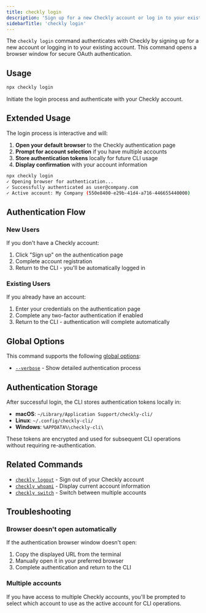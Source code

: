 ```yaml
---
title: checkly login
description: 'Sign up for a new Checkly account or log in to your existing account.'
sidebarTitle: 'checkly login'
---
```


The `checkly login` command authenticates with Checkly by signing up for a new account or logging in to your existing account. This command opens a browser window for secure OAuth authentication.

## Usage

```bash
npx checkly login
```

Initiate the login process and authenticate with your Checkly account.

## Extended Usage

The login process is interactive and will:

1. **Open your default browser** to the Checkly authentication page
2. **Prompt for account selection** if you have multiple accounts
3. **Store authentication tokens** locally for future CLI usage
4. **Display confirmation** with your account information

```bash
npx checkly login
✓ Opening browser for authentication...
✓ Successfully authenticated as user@company.com
✓ Active account: My Company (550e8400-e29b-41d4-a716-446655440000)
```

## Authentication Flow

### New Users
If you don't have a Checkly account:
1. Click "Sign up" on the authentication page
2. Complete account registration
3. Return to the CLI - you'll be automatically logged in

### Existing Users
If you already have an account:
1. Enter your credentials on the authentication page
2. Complete any two-factor authentication if enabled
3. Return to the CLI - authentication will complete automatically

## Global Options

This command supports the following [global options](/cli-reference/global-options):

- [`--verbose`](/cli-reference/global-options#verbose-or-v) - Show detailed authentication process

## Authentication Storage

After successful login, the CLI stores authentication tokens locally in:

- **macOS**: `~/Library/Application Support/checkly-cli/`
- **Linux**: `~/.config/checkly-cli/`
- **Windows**: `%APPDATA%\checkly-cli\`

These tokens are encrypted and used for subsequent CLI operations without requiring re-authentication.

## Related Commands

- [`checkly logout`](/cli-reference/logout) - Sign out of your Checkly account
- [`checkly whoami`](/cli-reference/whoami) - Display current account information
- [`checkly switch`](/cli-reference/switch) - Switch between multiple accounts

## Troubleshooting

### Browser doesn't open automatically
If the authentication browser window doesn't open:
1. Copy the displayed URL from the terminal
2. Manually open it in your preferred browser
3. Complete authentication and return to the CLI

### Multiple accounts
If you have access to multiple Checkly accounts, you'll be prompted to select which account to use as the active account for CLI operations. 